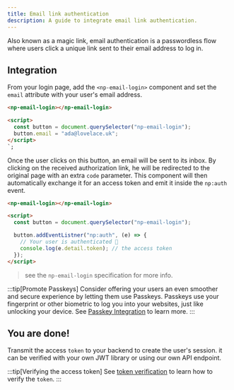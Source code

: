 ```yaml
---
title: Email link authentication
description: A guide to integrate email link authentication.
---
```


Also known as a magic link, email authentication is a passwordless flow where users click a unique link sent to their email address to log in.

## Integration

From your login page, add the `<np-email-login>` component and set the `email` attribute with your user's email address.

```html
<np-email-login></np-email-login>

<script>
  const button = document.querySelector("np-email-login");
  button.email = "ada@lovelace.uk";
</script>
`;
```

Once the user clicks on this button, an email will be sent to its inbox.
By clicking on the received authorization link, he will be redirected to the original page with an extra `code` parameter.
This component will then automatically exchange it for an access token and emit it inside the `np:auth` event.

```html
<np-email-login></np-email-login>

<script>
  const button = document.querySelector("np-email-login");

  button.addEventListner("np:auth", (e) => {
    // Your user is authenticated 🎉
    console.log(e.detail.token); // the access token
  });
</script>
```

> see the `np-email-login` specification for more info.

:::tip[Promote Passkeys]
Consider offering your users an even smoother and secure experience by letting them use Passkeys.
Passkeys use your fingerprint or other biometric to log you into your websites, just like unlocking your device.
See [Passkey Integration](passkeys) to learn more.
:::

## You are done!

Transmit the access `token` to your backend to create the user's session. it can be verified with your own JWT library or using our own API endpoint.

:::tip[Verifying the access token]
See [token verification](tokens) to learn how to verify the `token`.
:::
